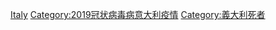 [[Category:死於2019冠狀病毒病的人|Italy]]
[[Category:2019冠状病毒病意大利疫情|Category:2019冠状病毒病意大利疫情]]
[[Category:義大利死者|Category:義大利死者]]